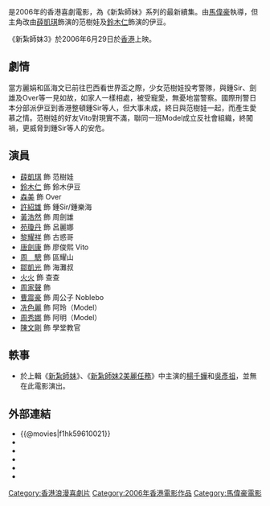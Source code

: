 {{Other uses|新紮師妹系列|subject=《新紮師妹》系列的第三部電影|other=整個《新紮師妹》系列}}
{{电影信息框
| name = 新紮師妹3
| original_name = ''{{lang|en|Love Undercover 3}}''
| image = Love Undercover 3 movie poster 2006.jpg
| caption = 
| director = [[馬偉豪|馬偉豪]]
| producer = [[禤嘉珍|禤嘉珍]]
| producer_2 = 周耀山、歐陽佩儀、麥惠嫻
| writer = [[鄒凱光|鄒凱光]],[[陳詠燊|陳詠燊]],[[譚廣源|譚廣源]]
| starring = [[薛凱琪|薛凱琪]]<br>[[鈴木仁_(1980年)|鈴木仁]]<br>[[森美|森美]]<br>[[許紹雄|許紹雄]]<br>[[黃浩然_(演員)|黃浩然]]
| music = [[羅堅|羅堅]]
| movie_music = 
| cinematography = [[伍文拯|伍文拯]]
| editing = [[鍾煒釗|鍾煒釗]]
| production_company = [[美亞電影製作有限公司|美亞電影製作有限公司]]<br>天下影畫有限公司
| distributor = 
| released = {{HK}}：{{film date|2006|6|29}}
| rate = {{HK}}：II A
| runtime = 101分鐘
| country = {{HK}}
| language = [[粵語|粵語]]
| awards = <small>[[2007年度金話梅電影選舉得獎名單|2007年度金話梅電影選舉]] ──最爛女主角</small>
| budget = 
| gross = 
| amg_id = 
| imdb_id = tt0816663
| preceded_by = [[新紮師妹2美麗任務|新紮師妹2美麗任務]]
| followed_by = 
| tw_name = 
| hk_name = 
| cn_name = 
}}

{{engname|《新紮師妹3》|''Love Undercover 3''}}是2006年的香港喜劇電影，為《新紮師妹》系列的最新續集。由[[馬偉豪|馬偉豪]]執導，但主角改由[[薛凱琪|薛凱琪]]飾演的范樹娃及[[鈴木仁_(1980年)|鈴木仁]]飾演的伊豆。

《新紮師妹3》於2006年6月29日於[[香港|香港]]上映。

==劇情==
當方麗娟和區海文已前往巴西看世界盃之際，少女范樹娃投考警隊，與鍾Sir、劍雄及Over等一見如故，如家人一樣相處，被受寵愛，無憂地當警察。國際刑警日本分部派伊豆到香港整頓鍾Sir等人，但大事未成，終日與范樹娃一起，而產生愛慕之情。范樹娃的好友Vito對現實不滿，聯同一班Model成立反社會組織，終闖禍，更威脅到鍾Sir等人的安危。

==演員==
*[[薛凱琪|薛凱琪]] 飾 范樹娃
*[[鈴木仁_(1980年)|鈴木仁]] 飾 鈴木伊豆
*[[森美|森美]] 飾 Over
*[[許紹雄|許紹雄]] 飾 鍾Sir/鍾樂海
*[[黃浩然_(演員)|黃浩然]] 飾 周劍雄
*[[苑瓊丹|苑瓊丹]] 飾 呂麗娜
*[[黎耀祥|黎耀祥]] 飾 古惑哥
*[[唐劍康|唐劍康]] 飾 廖俊熙 Vito
*[[周驄|周　驄]] 飾 區耀山
*[[鄒凱光|鄒凱光]] 飾 海灘叔
*[[火火|火火]] 飾 查查
*[[周家聲|周家聲]] 飾 
*[[曹震豪|曹震豪]] 飾 周公子 Noblebo
*[[冼色麗|冼色麗]] 飾 阿玲（Model）
*[[周秀娜|周秀娜]] 飾 阿明（Model）
*[[陳文剛|陳文剛]] 飾 學堂教官

==軼事==
*於上輯《[[新紮師妹|新紮師妹]]》、《[[新紮師妹2美麗任務|新紮師妹2美麗任務]]》中主演的[[楊千嬅|楊千嬅]]和[[吳彥祖|吳彥祖]]，並無在此電影演出。

==外部連結==
*{{@movies|f1hk59610021}}
*{{douban}}
*{{Mtime|45440}}
*{{rotten-tomatoes|sun-jaat-si-mui-3-love-undercover-3}}
*{{hkmdb title|11513}}
*{{imdb title|0816663}}
{{薛凱琪}}
{{2000年代警匪／黑幫華語電影}}
{{新紮師妹系列}}
[[Category:香港浪漫喜劇片|Category:香港浪漫喜劇片]]
[[Category:2006年香港電影作品|Category:2006年香港電影作品]]
[[Category:馬偉豪電影|Category:馬偉豪電影]]